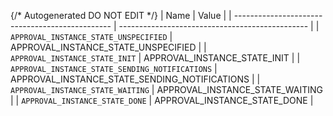 {/* Autogenerated DO NOT EDIT  */}
| Name                                            | Value                                           |
| ----------------------------------------------- | ----------------------------------------------- |
| `APPROVAL_INSTANCE_STATE_UNSPECIFIED`           | APPROVAL_INSTANCE_STATE_UNSPECIFIED             |
| `APPROVAL_INSTANCE_STATE_INIT`                  | APPROVAL_INSTANCE_STATE_INIT                    |
| `APPROVAL_INSTANCE_STATE_SENDING_NOTIFICATIONS` | APPROVAL_INSTANCE_STATE_SENDING_NOTIFICATIONS   |
| `APPROVAL_INSTANCE_STATE_WAITING`               | APPROVAL_INSTANCE_STATE_WAITING                 |
| `APPROVAL_INSTANCE_STATE_DONE`                  | APPROVAL_INSTANCE_STATE_DONE                    |